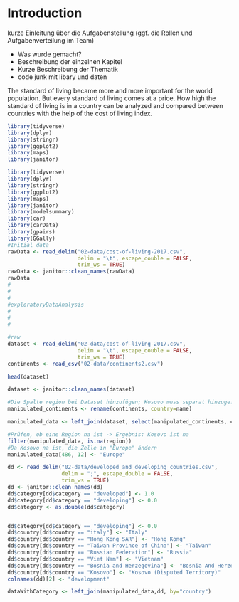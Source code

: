 # Introduction

kurze Einleitung über die Aufgabenstellung (ggf. die Rollen und Aufgabenverteilung im Team)

- Was wurde gemacht?
- Beschreibung der einzelnen Kapitel
- Kurze Beschreibung der Thematik
- code junk mit libary und daten

The standard of living became more and more important for the world population. But every standard of living comes at a price. How high the standard of living is in a country can be analyzed and compared between countries with the help of the cost of living index.

```r

library(tidyverse)
library(dplyr)
library(stringr)
library(ggplot2)
library(maps)
library(janitor)

library(tidyverse)
library(dplyr)
library(stringr)
library(ggplot2)
library(maps)
library(janitor)
library(modelsummary)
library(car)
library(carData)
library(gpairs)
library(GGally)
#Initial data
rawData <- read_delim("02-data/cost-of-living-2017.csv", 
                      delim = "\t", escape_double = FALSE, 
                      trim_ws = TRUE)
rawData <- janitor::clean_names(rawData)
rawData
#
#
#
#exploratoryDataAnalysis
#
#
#

#raw
dataset <- read_delim("02-data/cost-of-living-2017.csv", 
                      delim = "\t", escape_double = FALSE, 
                      trim_ws = TRUE)
continents <- read_csv("02-data/continents2.csv")

head(dataset)

dataset <- janitor::clean_names(dataset)

#Die Spalte region bei Dataset hinzufügen; Kosovo muss separat hinzugefügt werden, ist nicht vorhanden bei continents
manipulated_continents <- rename(continents, country=name)

manipulated_data <- left_join(dataset, select(manipulated_continents, country, region), by="country")

#Prüfen, ob eine Region na ist -> Ergebnis: Kosovo ist na
filter(manipulated_data, is.na(region))
#Da Kosovo na ist, die Zelle in "Europe" ändern
manipulated_data[486, 12] <- "Europe"

dd <- read_delim("02-data/developed_and_developing_countries.csv",
                 delim = ";", escape_double = FALSE,
                 trim_ws = TRUE)
dd <- janitor::clean_names(dd)
dd$category[dd$category == "developed"] <- 1.0
dd$category[dd$category == "developing"] <- 0.0
dd$category <- as.double(dd$category)


dd$category[dd$category == "developing"] <- 0.0
dd$country[dd$country == "italy"] <- "Italy"
dd$country[dd$country == "Hong Kong SAR"] <- "Hong Kong"
dd$country[dd$country == "Taiwan Province of China"] <- "Taiwan"
dd$country[dd$country == "Russian Federation"] <- "Russia"
dd$country[dd$country == "Viet Nam"] <- "Vietnam"
dd$country[dd$country == "Bosnia and Herzegovina"] <- "Bosnia And Herzegovina"
dd$country[dd$country == "Kosovo"] <- "Kosovo (Disputed Territory)"
colnames(dd)[2] <- "development"

dataWithCategory <- left_join(manipulated_data,dd, by="country")
````